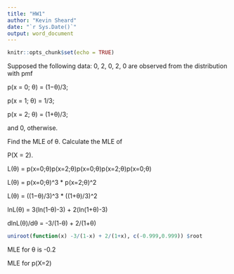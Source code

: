 ```yaml
---
title: "HW1"
author: "Kevin Sheard"
date: "`r Sys.Date()`"
output: word_document
---
```


```r
knitr::opts_chunk$set(echo = TRUE)
```

Supposed the following data: 0, 2, 0, 2, 0 are observed from the distribution with pmf

p(x = 0; θ) = (1−θ)/3;

p(x = 1; θ) = 1/3;

p(x = 2; θ) = (1+θ)/3;

and 0, otherwise. 

Find the MLE of θ. Calculate the MLE of

P(X = 2).

L(θ) = p(x=0;θ)p(x=2;θ)p(x=0;θ)p(x=2;θ)p(x=0;θ)

L(θ) = p(x=0;θ)^3 * p(x=2;θ)^2

L(θ) = ((1−θ)/3)^3 * ((1+θ)/3)^2

lnL(θ) = 3(ln(1-θ)-3) + 2(ln(1+θ)-3)

dlnL(θ)/dθ = -3/(1-θ) + 2/(1+θ)

```r
uniroot(function(x) -3/(1-x) + 2/(1+x), c(-0.999,0.999)) $root
```

MLE for θ is -0.2

MLE for p(X=2)

